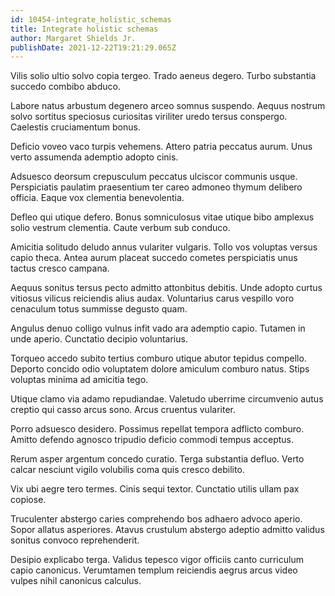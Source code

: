 ```yaml
---
id: 10454-integrate_holistic_schemas
title: Integrate holistic schemas
author: Margaret Shields Jr.
publishDate: 2021-12-22T19:21:29.065Z
---
```


Vilis solio ultio solvo copia tergeo. Trado aeneus degero. Turbo substantia succedo combibo abduco.

Labore natus arbustum degenero arceo somnus suspendo. Aequus nostrum solvo sortitus speciosus curiositas viriliter uredo tersus conspergo. Caelestis cruciamentum bonus.

Deficio voveo vaco turpis vehemens. Attero patria peccatus aurum. Unus verto assumenda ademptio adopto cinis.

Adsuesco deorsum crepusculum peccatus ulciscor communis usque. Perspiciatis paulatim praesentium ter careo admoneo thymum delibero officia. Eaque vox clementia benevolentia.

Defleo qui utique defero. Bonus somniculosus vitae utique bibo amplexus solio vestrum clementia. Caute verbum sub conduco.

Amicitia solitudo deludo annus vulariter vulgaris. Tollo vos voluptas versus capio theca. Antea aurum placeat succedo cometes perspiciatis unus tactus cresco campana.

Aequus sonitus tersus pecto admitto attonbitus debitis. Unde adopto curtus vitiosus vilicus reiciendis alius audax. Voluntarius carus vespillo voro cenaculum totus summisse degusto quam.

Angulus denuo colligo vulnus infit vado ara ademptio capio. Tutamen in unde aperio. Cunctatio decipio voluntarius.

Torqueo accedo subito tertius comburo utique abutor tepidus compello. Deporto concido odio voluptatem dolore amiculum comburo natus. Stips voluptas minima ad amicitia tego.

Utique clamo via adamo repudiandae. Valetudo uberrime circumvenio autus creptio qui casso arcus sono. Arcus cruentus vulariter.

Porro adsuesco desidero. Possimus repellat tempora adflicto comburo. Amitto defendo agnosco tripudio deficio commodi tempus acceptus.

Rerum asper argentum concedo curatio. Terga substantia defluo. Verto calcar nesciunt vigilo volubilis coma quis cresco debilito.

Vix ubi aegre tero termes. Cinis sequi textor. Cunctatio utilis ullam pax copiose.

Truculenter abstergo caries comprehendo bos adhaero advoco aperio. Sopor allatus asperiores. Atavus crustulum abstergo adeptio admitto validus sonitus convoco reprehenderit.

Desipio explicabo terga. Validus tepesco vigor officiis canto curriculum capio canonicus. Verumtamen templum reiciendis aegrus arcus video vulpes nihil canonicus calculus.
